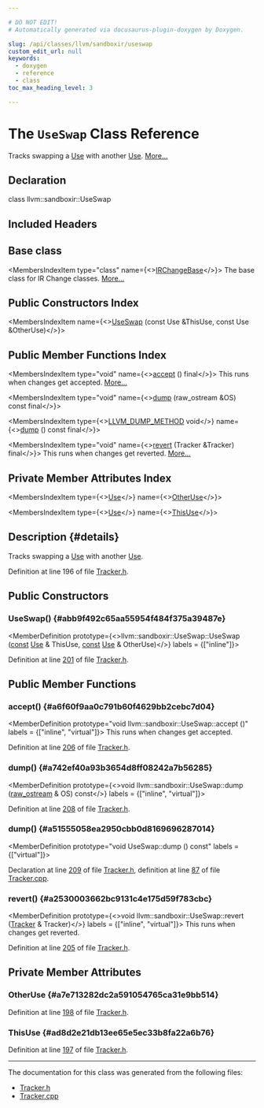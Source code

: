 ```yaml
---

# DO NOT EDIT!
# Automatically generated via docusaurus-plugin-doxygen by Doxygen.

slug: /api/classes/llvm/sandboxir/useswap
custom_edit_url: null
keywords:
  - doxygen
  - reference
  - class
toc_max_heading_level: 3

---
```





# The `UseSwap` Class Reference

<DoxygenPage pluginConfig={pluginConfig}>

Tracks swapping a <a href="/docs/api/classes/llvm/sandboxir/use">Use</a> with another <a href="/docs/api/classes/llvm/sandboxir/use">Use</a>. <a href="#details">More...</a>

## Declaration

<CodeBlock>class llvm::sandboxir::UseSwap</CodeBlock>

## Included Headers

<IncludesList>
<IncludesListItem
  filePath="llvm/SandboxIR/Tracker.h"
  permalink="/docs/api/files/include/include/llvm/include/llvm/sandboxir/tracker-h"
  isLocal="true" />
</IncludesList>

## Base class

<MembersIndex>

<MembersIndexItem
  type="class"
  name={<><a href="/docs/api/classes/llvm/sandboxir/irchangebase">IRChangeBase</a></>}>
The base class for IR Change classes. <a href="/docs/api/classes/llvm/sandboxir/irchangebase/#details">More...</a>
</MembersIndexItem>

</MembersIndex>

## Public Constructors Index

<MembersIndex>

<MembersIndexItem
  name={<><a href="#abb9f492c65aa55954f484f375a39487e">UseSwap</a> (const Use &amp;ThisUse, const Use &amp;OtherUse)</>}>
</MembersIndexItem>

</MembersIndex>

## Public Member Functions Index

<MembersIndex>

<MembersIndexItem
  type="void"
  name={<><a href="#a6f60f9aa0c791b60f4629bb2cebc7d04">accept</a> () final</>}>
This runs when changes get accepted. <a href="#a6f60f9aa0c791b60f4629bb2cebc7d04">More...</a>
</MembersIndexItem>

<MembersIndexItem
  type="void"
  name={<><a href="#a742ef40a93b3654d8ff08242a7b56285">dump</a> (raw&#95;ostream &amp;OS) const final</>}>
</MembersIndexItem>

<MembersIndexItem
  type={<><a href="/docs/api/files/include/include/llvm/include/llvm/support/compiler-h/#aa863693eef567397d9c292da5bf22d34">LLVM&#95;DUMP&#95;METHOD</a> void</>}
  name={<><a href="#a51555058ea2950cbb0d8169696287014">dump</a> () const final</>}>
</MembersIndexItem>

<MembersIndexItem
  type="void"
  name={<><a href="#a2530003662bc9131c4e175d59f783cbc">revert</a> (Tracker &amp;Tracker) final</>}>
This runs when changes get reverted. <a href="#a2530003662bc9131c4e175d59f783cbc">More...</a>
</MembersIndexItem>

</MembersIndex>

## Private Member Attributes Index

<MembersIndex>

<MembersIndexItem
  type={<><a href="/docs/api/classes/llvm/sandboxir/use">Use</a></>}
  name={<><a href="#a7e713282dc2a591054765ca31e9bb514">OtherUse</a></>}>
</MembersIndexItem>

<MembersIndexItem
  type={<><a href="/docs/api/classes/llvm/sandboxir/use">Use</a></>}
  name={<><a href="#ad8d2e21db13ee65e5ec33b8fa22a6b76">ThisUse</a></>}>
</MembersIndexItem>

</MembersIndex>

## Description {#details}

Tracks swapping a <a href="/docs/api/classes/llvm/sandboxir/use">Use</a> with another <a href="/docs/api/classes/llvm/sandboxir/use">Use</a>.

Definition at line 196 of file <a href="/docs/api/files/include/include/llvm/include/llvm/sandboxir/tracker-h">Tracker.h</a>.

<SectionDefinition>

## Public Constructors

### UseSwap() {#abb9f492c65aa55954f484f375a39487e}

<MemberDefinition
  prototype={<>llvm::sandboxir::UseSwap::UseSwap (<a href="/docs/api/files/lib/lib/target/lib/target/aarch64/aarch64promoteconstant-cpp/#a90f8350fecae261c25be85d38b451bff">const</a> <a href="/docs/api/classes/llvm/sandboxir/use">Use</a> &amp; ThisUse, <a href="/docs/api/files/lib/lib/target/lib/target/aarch64/aarch64promoteconstant-cpp/#a90f8350fecae261c25be85d38b451bff">const</a> <a href="/docs/api/classes/llvm/sandboxir/use">Use</a> &amp; OtherUse)</>}
  labels = {["inline"]}>

Definition at line <a href="/docs/api/files/include/include/llvm/include/llvm/sandboxir/tracker-h/#l00201">201</a> of file <a href="/docs/api/files/include/include/llvm/include/llvm/sandboxir/tracker-h">Tracker.h</a>.
</MemberDefinition>

</SectionDefinition>

<SectionDefinition>

## Public Member Functions

### accept() {#a6f60f9aa0c791b60f4629bb2cebc7d04}

<MemberDefinition
  prototype="void llvm::sandboxir::UseSwap::accept ()"
  labels = {["inline", "virtual"]}>
This runs when changes get accepted.

Definition at line <a href="/docs/api/files/include/include/llvm/include/llvm/sandboxir/tracker-h/#l00206">206</a> of file <a href="/docs/api/files/include/include/llvm/include/llvm/sandboxir/tracker-h">Tracker.h</a>.
</MemberDefinition>

### dump() {#a742ef40a93b3654d8ff08242a7b56285}

<MemberDefinition
  prototype={<>void llvm::sandboxir::UseSwap::dump (<a href="/docs/api/classes/llvm/raw-ostream">raw&#95;ostream</a> &amp; OS) const</>}
  labels = {["inline", "virtual"]}>

Definition at line <a href="/docs/api/files/include/include/llvm/include/llvm/sandboxir/tracker-h/#l00208">208</a> of file <a href="/docs/api/files/include/include/llvm/include/llvm/sandboxir/tracker-h">Tracker.h</a>.
</MemberDefinition>

### dump() {#a51555058ea2950cbb0d8169696287014}

<MemberDefinition
  prototype="void UseSwap::dump () const"
  labels = {["virtual"]}>

Declaration at line <a href="/docs/api/files/include/include/llvm/include/llvm/sandboxir/tracker-h/#l00209">209</a> of file <a href="/docs/api/files/include/include/llvm/include/llvm/sandboxir/tracker-h">Tracker.h</a>, definition at line <a href="/docs/api/files/lib/lib/sandboxir/tracker-cpp/#l00087">87</a> of file <a href="/docs/api/files/lib/lib/sandboxir/tracker-cpp">Tracker.cpp</a>.
</MemberDefinition>

### revert() {#a2530003662bc9131c4e175d59f783cbc}

<MemberDefinition
  prototype={<>void llvm::sandboxir::UseSwap::revert (<a href="/docs/api/classes/llvm/sandboxir/tracker">Tracker</a> &amp; Tracker)</>}
  labels = {["inline", "virtual"]}>
This runs when changes get reverted.

Definition at line <a href="/docs/api/files/include/include/llvm/include/llvm/sandboxir/tracker-h/#l00205">205</a> of file <a href="/docs/api/files/include/include/llvm/include/llvm/sandboxir/tracker-h">Tracker.h</a>.
</MemberDefinition>

</SectionDefinition>

<SectionDefinition>

## Private Member Attributes

### OtherUse {#a7e713282dc2a591054765ca31e9bb514}

<MemberDefinition
  prototype="Use llvm::sandboxir::UseSwap::OtherUse">

Definition at line <a href="/docs/api/files/include/include/llvm/include/llvm/sandboxir/tracker-h/#l00198">198</a> of file <a href="/docs/api/files/include/include/llvm/include/llvm/sandboxir/tracker-h">Tracker.h</a>.
</MemberDefinition>

### ThisUse {#ad8d2e21db13ee65e5ec33b8fa22a6b76}

<MemberDefinition
  prototype="Use llvm::sandboxir::UseSwap::ThisUse">

Definition at line <a href="/docs/api/files/include/include/llvm/include/llvm/sandboxir/tracker-h/#l00197">197</a> of file <a href="/docs/api/files/include/include/llvm/include/llvm/sandboxir/tracker-h">Tracker.h</a>.
</MemberDefinition>

</SectionDefinition>

<hr/>

The documentation for this class was generated from the following files:

<ul>
<li><a href="/docs/api/files/include/include/llvm/include/llvm/sandboxir/tracker-h">Tracker.h</a></li>
<li><a href="/docs/api/files/lib/lib/sandboxir/tracker-cpp">Tracker.cpp</a></li>
</ul>

</DoxygenPage>

